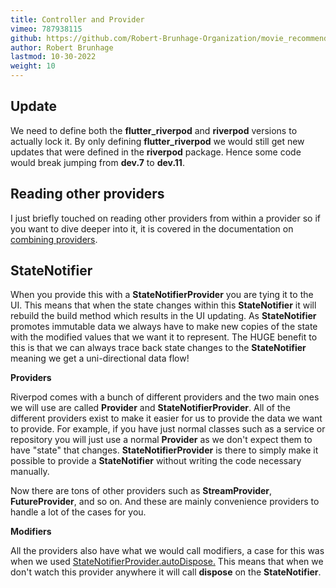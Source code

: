 ```yaml
---
title: Controller and Provider
vimeo: 787938115 
github: https://github.com/Robert-Brunhage-Organization/movie_recommendation_app_course/commit/454914801e9b6758249a6e36e8a6bf8f52d93a16
author: Robert Brunhage 
lastmod: 10-30-2022
weight: 10
---
```


## Update

We need to define both the **flutter\_riverpod** and **riverpod** versions to actually lock it. By only defining **flutter\_riverpod** we would still get new updates that were defined in the **riverpod** package. Hence some code would break jumping from **dev.7** to **dev.11**.

  

## Reading other providers

I just briefly touched on reading other providers from within a provider so if you want to dive deeper into it, it is covered in the documentation on [combining providers](https://riverpod.dev/docs/concepts/combining_providers).

  

## StateNotifier

When you provide this with a **StateNotifierProvider** you are tying it to the UI. This means that when the state changes within this **StateNotifier** it will rebuild the build method which results in the UI updating. As **StateNotifier** promotes immutable data we always have to make new copies of the state with the modified values that we want it to represent. The HUGE benefit to this is that we can always trace back state changes to the **StateNotifier** meaning we get a uni-directional data flow!

  

**Providers**

Riverpod comes with a bunch of different providers and the two main ones we will use are called **Provider** and **StateNotifierProvider**. All of the different providers exist to make it easier for us to provide the data we want to provide. For example, if you have just normal classes such as a service or repository you will just use a normal **Provider** as we don't expect them to have "state" that changes. **StateNotifierProvider** is there to simply make it possible to provide a **StateNotifier** without writing the code necessary manually.

  

Now there are tons of other providers such as **StreamProvider**, **FutureProvider**, and so on. And these are mainly convenience providers to handle a lot of the cases for you.

  

**Modifiers**

All the providers also have what we would call modifiers, a case for this was when we used [StateNotifierProvider.autoDispose.](https://riverpod.dev/docs/concepts/modifiers/auto_dispose/) This means that when we don't watch this provider anywhere it will call **dispose** on the **StateNotifier**.
